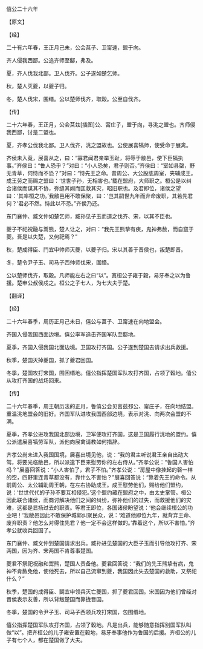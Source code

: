 

僖公二十六年

【原文】

【经】

二十有六年春，王正月己未，公会莒子、卫甯速，盟于向。

齐人侵我西鄙。公追齐师至酅，弗及。

夏，齐人伐我北鄙。卫人伐齐。公子遂如楚乞师。

秋，楚人灭夔，以夔子归。

冬，楚人伐宋，围缗。公以楚师伐齐，取穀。公至自伐齐。

【传】

二十六年春，王正月，公会莒兹[插图]公、甯庄子，盟于向，寻洮之盟也。齐师侵我西鄙，讨是二盟也。

夏，齐孝公伐我北鄙。卫人伐齐，洮之盟故也。公使展喜犒师，使受命于展禽。

齐侯未入竟，展喜从之，曰：“寡君闻君亲举玉趾，将辱于敝邑，使下臣犒执事。”齐侯曰：“鲁人恐乎？”对曰：“小人恐矣，君子则否。”齐侯曰：“室如县罄，野无青草，何恃而不恐？”对曰：“恃先王之命。昔周公、大公股肱周室，夹辅成王。成王劳之而赐之盟曰：‘世世子孙，无相害也。’载在盟府，大师职之。桓公是以纠合诸侯而谋其不协，弥缝其阙而匡救其灾，昭旧职也。及君即位，诸侯之望曰：‘其率桓之功。’我敝邑用不敢保聚，曰：‘岂其嗣世九年而弃命废职，其若先君何？’君必不然。恃此以不恐。”齐侯乃还。

东门襄仲、臧文仲如楚乞师，臧孙见子玉而道之伐齐、宋，以其不臣也。

夔子不祀祝融与鬻熊，楚人让之，对曰：“我先王熊挚有疾，鬼神弗赦，而自竄于夔。吾是以失楚，又何祀焉？”

秋，楚成得臣、鬥宜申帅师灭夔，以夔子归。宋以其善于晋侯也，叛楚即晋。

冬，楚令尹子玉、司马子西帅师伐宋，圍缗。

公以楚师伐齐，取穀。凡师能左右之曰“以”。寘桓公子雍于穀，易牙奉之以为鲁援。楚申公叔侯戍之。桓公之子七人，为七大夫于楚。

【翻译】

【经】

二十六年春季，周历正月己未日，僖公与莒子、卫甯速在向地盟会。

齐国入侵我国西面边境。僖公率军追击齐国军队至酅地。

夏季，齐国入侵我国北面边境。卫国攻打齐国。公子遂到楚国去请求出兵救援。

秋季，楚国灭掉夔国，抓了夔君回国。

冬季，楚国攻打宋国，围困缗地。僖公指挥楚国军队攻打齐国，占领了穀地。僖公从攻打齐国的战场回来。

【传】

二十六年春季，周王朝历法的正月，鲁僖公会见莒兹邳公、甯庄子，在向地结盟。重温洮地盟会的旧好。齐国军队进攻我国西部边境，表示对洮、向两次会盟的不满。

夏季，齐孝公进攻我国北部边境，卫军便攻打齐国，这是卫国履行洮地的盟约。僖公派遣展喜犒劳军队，派他向展禽请教如何措辞。

齐孝公尚未进入我国国境，展喜出境见他，说：“我的君主听说君王亲自出动大驾，将要光临敝邑，所以派遣下臣来慰劳你的左右侍从。”齐孝公说：“鲁国人害怕吗？”展喜回答说：“小人害怕了，君子不怕。”齐孝公说：“房屋中像挂起的磬一样的空，四野里连青草都没有，靠什么不害怕？”展喜回答说：“靠着先王的命令。从前周公、太公辅助周王朝，在左右协助成王。成王慰劳他们，赐给他们盟约，说：‘世世代代的子孙不要互相侵犯。’这个盟约藏在盟府之中，由太史掌管。桓公因此联合诸侯，而商讨解决他们之间的纠纷，弥补他们的过失，而救援他们的灾难，这都是显扬过去的职责。等君王即位，各国诸侯盼望说：‘他会继续桓公的功业吧！’我敝邑因此不敢保护城郭纠聚民众，说：‘难道他即位九年，就背弃王命、废弃职责？他怎么对得住先君？他一定不会这样做的。’靠着这个，所以不害怕。”齐孝公就收兵回国了。

东门襄仲、臧文仲到楚国请求出兵。臧孙进见楚国的大臣子玉而引导他攻打齐、宋两国，因为齐、宋两国不肯尊事楚国。

夔君不祭祀祝融和鬻熊，楚国人责备他。夔君回答说：“我们的先王熊挚有病，鬼神不肯赦免他，使他死去，所以自己流窜到夔，我国因此失去楚国的救助，又祭祀什么？”

秋季，楚国的成得臣、鬬宜申领兵灭亡夔国，抓了夔君回国。宋国因为他们曾经对晋侯表示友善，所以背叛楚国而靠拢晋国。

冬季，楚国的令尹子玉、司马子西领兵攻打宋国，包围缗地。

僖公指挥楚国军队攻打齐国，占领了穀地。凡是出兵，能够随意指挥别国军队叫做“以”。把齐桓公的儿子雍安置在穀地，易牙奉事他作为鲁国的后援。齐桓公的儿子有七个人，都在楚国做了大夫。

